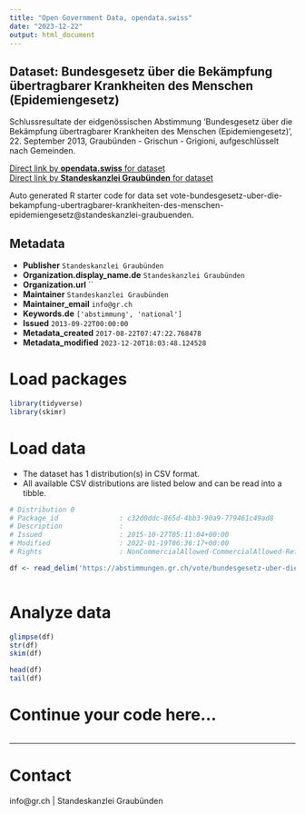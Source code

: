 ```yaml
---
title: "Open Government Data, opendata.swiss"
date: "2023-12-22"
output: html_document
---
```


## Dataset: Bundesgesetz über die Bekämpfung übertragbarer Krankheiten des Menschen (Epidemiengesetz)

Schlussresultate der eidgenössischen Abstimmung 'Bundesgesetz über die Bekämpfung übertragbarer Krankheiten des Menschen (Epidemiengesetz)', 22. September 2013, Graubünden - Grischun - Grigioni, aufgeschlüsselt nach Gemeinden.

[Direct link by **opendata.swiss** for dataset](https://opendata.swiss/de/dataset/bundesgesetz-uber-die-bekampfung-ubertragbarer-krankheiten-des-menschen-epidemiengesetz)<br>
[Direct link by **Standeskanzlei Graubünden** for dataset](https://abstimmungen.gr.ch/vote/bundesgesetz-uber-die-bekampfung-ubertragbarer-krankheiten-des-menschen-epidemiengesetz/data)

Auto generated R starter code for data set vote-bundesgesetz-uber-die-bekampfung-ubertragbarer-krankheiten-des-menschen-epidemiengesetz@standeskanzlei-graubuenden.

## Metadata

- **Publisher** `Standeskanzlei Graubünden`
- **Organization.display_name.de** `Standeskanzlei Graubünden`
- **Organization.url** ``
- **Maintainer** `Standeskanzlei Graubünden`
- **Maintainer_email** `info@gr.ch`
- **Keywords.de** `['abstimmung', 'national']`
- **Issued** `2013-09-22T00:00:00`
- **Metadata_created** `2017-08-22T07:47:22.768478`
- **Metadata_modified** `2023-12-20T18:03:48.124528`


# Load packages

```r

library(tidyverse)
library(skimr)

```

# Load data

-   The dataset has 1 distribution(s) in CSV format.
-   All available CSV distributions are listed below and can be read into a tibble.

```r

# Distribution 0
# Package_id               : c32d0ddc-865d-4bb3-90a9-779461c49ad8
# Description              : 
# Issued                   : 2015-10-27T05:11:04+00:00
# Modified                 : 2022-01-19T06:36:17+00:00
# Rights                   : NonCommercialAllowed-CommercialAllowed-ReferenceRequired

df <- read_delim('https://abstimmungen.gr.ch/vote/bundesgesetz-uber-die-bekampfung-ubertragbarer-krankheiten-des-menschen-epidemiengesetz/data-csv')



```

# Analyze data

```r

glimpse(df)
str(df)
skim(df)

head(df)
tail(df)

```

# Continue your code here...

```r

```

------------------------------------------------------------------------

# Contact

info@gr.ch | Standeskanzlei Graubünden
